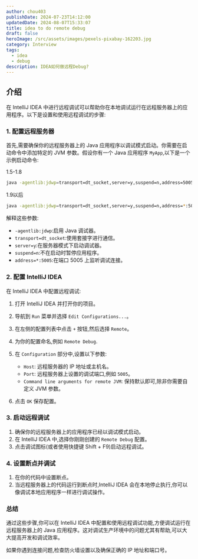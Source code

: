 ```yaml
---
author: chou403
publishDate: 2024-07-23T14:12:00
updatedDate: 2024-08-07T15:33:07
title: idea to do remote debug
draft: false
heroImage: /src/assets/images/pexels-pixabay-162203.jpg
category: Interview
tags:
  - idea
  - debug
description: IDEA如何做远程Debug?
---
```


## 介绍

在 IntelliJ IDEA 中进行远程调试可以帮助你在本地调试运行在远程服务器上的应用程序。以下是设置和使用远程调试的步骤:

### 1. **配置远程服务器**

首先,需要确保你的远程服务器上的 Java 应用程序以调试模式启动。你需要在启动命令中添加特定的 JVM 参数。假设你有一个 Java 应用程序 `MyApp`,以下是一个示例启动命令:

1.5-1.8

```sh
java -agentlib:jdwp=transport=dt_socket,server=y,suspend=n,address=5005 -jar MyApp.jar
```

1.9以后

```sh
java -agentlib:jdwp=transport=dt_socket,server=y,suspend=n,address=*:5005 -jar MyApp.jar
```

解释这些参数:

- `-agentlib:jdwp`:启用 Java 调试器。
- `transport=dt_socket`:使用套接字进行通信。
- `server=y`:在服务器模式下启动调试器。
- `suspend=n`:不在启动时暂停应用程序。
- `address=*:5005`:在端口 5005 上监听调试连接。

### 2. **配置 IntelliJ IDEA**

在 IntelliJ IDEA 中配置远程调试:

1. 打开 IntelliJ IDEA 并打开你的项目。
2. 导航到 `Run` 菜单并选择 `Edit Configurations...`。
3. 在左侧的配置列表中点击 `+` 按钮,然后选择 `Remote`。
4. 为你的配置命名,例如 `Remote Debug`.
5. 在 `Configuration` 部分中,设置以下参数:

   - `Host`: 远程服务器的 IP 地址或主机名。
   - `Port`: 远程服务器上设置的调试端口,例如 `5005`。
   - `Command line arguments for remote JVM`: 保持默认即可,除非你需要自定义 JVM 参数。

6. 点击 `OK` 保存配置。

### 3. **启动远程调试**

1. 确保你的远程服务器上的应用程序已经以调试模式启动。
2. 在 IntelliJ IDEA 中,选择你刚刚创建的 `Remote Debug` 配置。
3. 点击调试图标(或者使用快捷键 Shift + F9)启动远程调试。

### 4. **设置断点并调试**

1. 在你的代码中设置断点。
2. 当远程服务器上的代码运行到断点时,IntelliJ IDEA 会在本地停止执行,你可以像调试本地应用程序一样进行调试操作。

### 总结

通过这些步骤,你可以在 IntelliJ IDEA 中配置和使用远程调试功能,方便调试运行在远程服务器上的 Java 应用程序。这对调试生产环境中的问题尤其有帮助,可以大大提高开发和调试效率。

如果你遇到连接问题,检查防火墙设置以及确保正确的 IP 地址和端口号。
